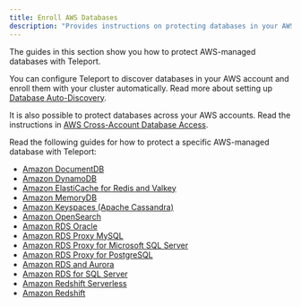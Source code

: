 ```yaml
---
title: Enroll AWS Databases
description: "Provides instructions on protecting databases in your AWS-managed infrastructure with Teleport."
---
```


The guides in this section show you how to protect AWS-managed databases with
Teleport.

You can configure Teleport to discover databases in your AWS account and enroll
them with your cluster automatically. Read more about setting up
[Database Auto-Discovery](../../auto-discovery/databases/databases.mdx).

It is also possible to protect databases across your AWS accounts. Read the
instructions in [AWS Cross-Account Database
Access](aws-cross-account.mdx).

Read the following guides for how to protect a specific AWS-managed database
with Teleport:

- [Amazon DocumentDB](aws-docdb.mdx)
- [Amazon DynamoDB](aws-dynamodb.mdx)
- [Amazon ElastiCache for Redis and Valkey](redis-aws.mdx)
- [Amazon MemoryDB](aws-memorydb.mdx)
- [Amazon Keyspaces (Apache Cassandra)](aws-cassandra-keyspaces.mdx)
- [Amazon OpenSearch](aws-opensearch.mdx)
- [Amazon RDS Oracle](rds-oracle.mdx)
- [Amazon RDS Proxy MySQL](rds-proxy-mysql.mdx)
- [Amazon RDS Proxy for Microsoft SQL Server](rds-proxy-sqlserver.mdx)
- [Amazon RDS Proxy for PostgreSQL](rds-proxy-postgres.mdx)
- [Amazon RDS and Aurora](rds.mdx)
- [Amazon RDS for SQL Server](sql-server-ad.mdx)
- [Amazon Redshift Serverless](redshift-serverless.mdx)
- [Amazon Redshift](postgres-redshift.mdx)
